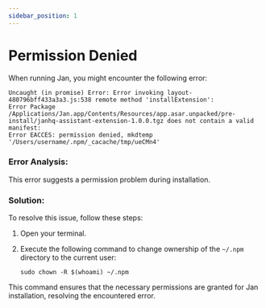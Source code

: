 ```yaml
---
sidebar_position: 1
---
```


# Permission Denied

When running Jan, you might encounter the following error:

```
Uncaught (in promise) Error: Error invoking layout-480796bff433a3a3.js:538 remote method 'installExtension':
Error Package /Applications/Jan.app/Contents/Resources/app.asar.unpacked/pre-install/janhq-assistant-extension-1.0.0.tgz does not contain a valid manifest:
Error EACCES: permission denied, mkdtemp '/Users/username/.npm/_cacache/tmp/ueCMn4'
```

### Error Analysis:

This error suggests a permission problem during installation.

### Solution:

To resolve this issue, follow these steps:

1. Open your terminal.

2. Execute the following command to change ownership of the `~/.npm` directory to the current user:

   ```
   sudo chown -R $(whoami) ~/.npm
   ```

This command ensures that the necessary permissions are granted for Jan installation, resolving the encountered error.